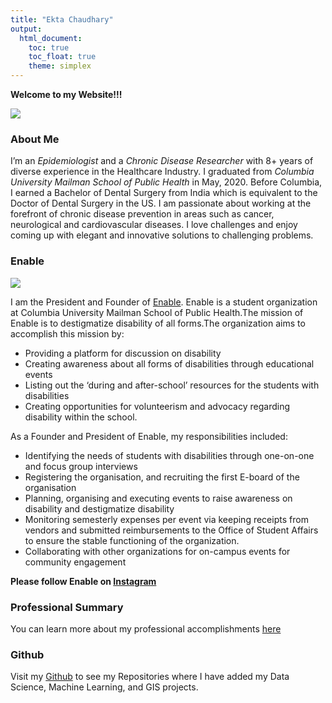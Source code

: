 ```yaml
---
title: "Ekta Chaudhary"
output: 
  html_document:
    toc: true
    toc_float: true
    theme: simplex
---
```

**Welcome to my Website!!!**

![](EC.JPG)

### **About Me**

I'm an _Epidemiologist_ and a _Chronic Disease Researcher_ with 8+ years of diverse experience in the Healthcare Industry. I graduated from _Columbia University Mailman School of Public Health_ in May, 2020. Before Columbia, I earned a Bachelor of Dental Surgery from India which is equivalent to the Doctor of Dental Surgery in the US. 
I am passionate about working at the forefront of chronic disease prevention in areas such as cancer, neurological and cardiovascular diseases. I love challenges and enjoy coming up with elegant and innovative solutions to challenging problems. 

### **Enable**

![](Enable.jpg)

I am the President and Founder of [Enable](https://mailman-columbia.campuslabs.com/engage/organization/enable).
Enable is a student organization at Columbia University Mailman School of Public Health.The mission of Enable is to destigmatize disability of all forms.The organization aims to accomplish this mission by: 

* Providing a platform for discussion on disability
* Creating awareness about all forms of disabilities through educational events
* Listing out the ‘during and after-school’ resources for the students with disabilities
* Creating opportunities for volunteerism and advocacy regarding disability within the school.

As a Founder and President of Enable, my responsibilities included:

* Identifying the needs of students with disabilities through one-on-one and focus group interviews
* Registering the organisation, and recruiting the first E-board of the organisation
* Planning, organising and executing events to raise awareness on disability and destigmatize disability
* Monitoring semesterly expenses per event via keeping receipts from vendors and submitted reimbursements to the Office of Student Affairs to ensure the stable functioning of the organization.
* Collaborating with other organizations for on-campus events for community engagement

**Please follow Enable on [Instagram](https://www.instagram.com/enable_at_columbia/)**

### **Professional Summary**

You can learn more about my professional accomplishments [here](about-me.html)

### **Github** 

Visit my [Github](http://github.com/Ekta1489/) to see my Repositories where I have added my Data Science, Machine Learning, and GIS projects.



